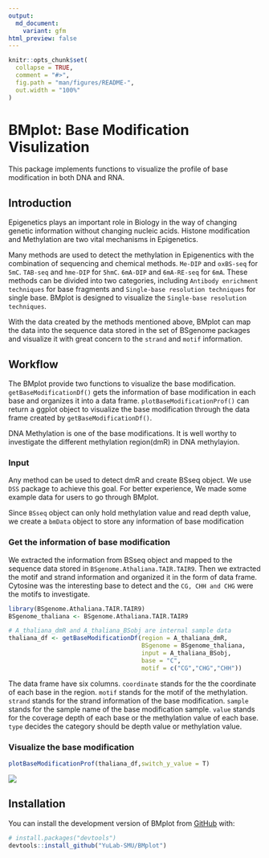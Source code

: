 ```yaml
---
output:
  md_document:
    variant: gfm
html_preview: false
---
```


<!-- README.md is generated from README.Rmd. Please edit that file -->

```r
knitr::opts_chunk$set(
  collapse = TRUE,
  comment = "#>",
  fig.path = "man/figures/README-",
  out.width = "100%"
)
```

# BMplot: Base Modification Visulization

<!-- badges: start -->

<!-- badges: end -->

This package implements functions to visualize the profile of base modification in both DNA and RNA.

## Introduction
Epigenetics plays an important role in Biology in the way of changing genetic information without changing nucleic acids. Histone modification and Methylation are two vital mechanisms in Epigenetics. 

Many methods are used to detect the methylation in Epigenentics with the combination of sequencing and chemical methods. `Me‑DIP` and `oxBS‑seq` for `5mC`. `TAB-seq` and `hme‑DIP` for `5hmC`. `6mA‑DIP` and `6mA‑RE-seq` for `6mA`. These methods can be divided into two categories, including `Antibody enrichment techniques` for base fragments and `Single-base resolution techniques` for single base. BMplot is designed to visualize the `Single-base resolution techniques`.

With the data created by the methods mentioned above, BMplot can map the data into the sequence data stored in the set of BSgenome packages and visualize it with great concern to the `strand` and `motif` information.


## Workflow
The BMplot provide two functions to visualize the base modification. `getBaseModificationDf()` gets the information of base modification in each base and organizes it into a data frame. `plotBaseModificationProf()` can return a ggplot object to visualize the base modification through the data frame created by `getBaseModificationDf()`.

DNA Methylation is one of the base modifications. It is well worthy to investigate the different methylation region(dmR) in DNA methylayion. 

### Input
Any method can be used to detect dmR and create BSseq object. We use `DSS` package to achieve this goal. For better experience, We made some example data for users to go through BMplot. 

Since `BSseq` object can only hold methylation value and read depth value, we create a `bmData` object to store any information of base modification

### Get the information of base modification
We extracted the information from BSseq object and mapped to the sequence data stored in `BSgenome.Athaliana.TAIR.TAIR9`. Then we extracted the motif and strand information and organized it in the form of data frame. Cytosine was the interesting base to detect and the `CG, CHH and CHG` were the motifs to investigate.
```r
library(BSgenome.Athaliana.TAIR.TAIR9)
BSgenome_thaliana <- BSgenome.Athaliana.TAIR.TAIR9

# A_thaliana_dmR and A_thaliana_BSobj are internal sample data
thaliana_df <- getBaseModificationDf(region = A_thaliana_dmR,
                                     BSgenome = BSgenome_thaliana,
                                     input = A_thaliana_BSobj,
                                     base = "C",
                                     motif = c("CG","CHG","CHH"))
```
The data frame have six columns. `coordinate` stands for the the coordinate of each base in the region. `motif` stands for the motif of the methylation. `strand` stands for the strand information of the base modification. `sample` stands for the sample name of the base modification sample. `value` stands for the coverage depth of each base or the methylation value of each base. `type` decides the category should be depth value or methylation value.


### Visualize the base modification
```r
plotBaseModificationProf(thaliana_df,switch_y_value = T)
```
![](vignettes/figures/readme.png)

## Installation

You can install the development version of BMplot from [GitHub](https://github.com/) with:

``` r
# install.packages("devtools")
devtools::install_github("YuLab-SMU/BMplot")
```

